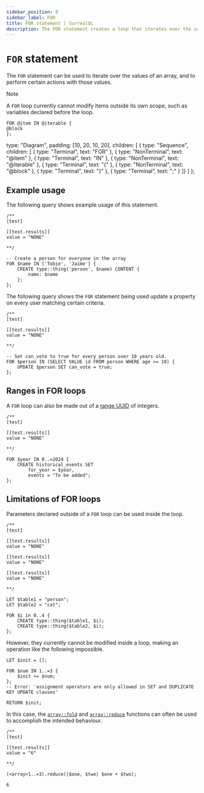 ```yaml
---
sidebar_position: 9
sidebar_label: FOR
title: FOR statement | SurrealQL
description: The FOR statement creates a loop that iterates over the values of an array.
---
```



# `FOR` statement

The `FOR` statement can be used to iterate over the values of an array, and to perform certain actions with those values.

> [!NOTE]
> A `FOR` loop currently cannot modify items outside its own scope, such as variables declared before the loop.


<Tabs syncKey="for-statement">
  <TabItem label="SurrealQL Syntax">

```syntax title="SurrealQL Syntax"
FOR @item IN @iterable {
@block
};
```

  </TabItem>
  <TabItem label="Railroad Diagram">

  type: "Diagram",
  padding: [10, 20, 10, 20],
  children: [
    { type: "Sequence", children: [
      { type: "Terminal", text: "FOR" },
      { type: "NonTerminal", text: "@item" },
      { type: "Terminal", text: "IN" },
      { type: "NonTerminal", text: "@iterable" },
      { type: "Terminal", text: "{" },
      { type: "NonTerminal", text: "@block" },
      { type: "Terminal", text: "}" },
      { type: "Terminal", text: ";" }
    ]}
  ]
};

<RailroadDiagram ast={forAst} className="my-6" />

  </TabItem>
</Tabs>

## Example usage
The following query shows example usage of this statement.

```surql
/**
[test]

[[test.results]]
value = "NONE"

**/

-- Create a person for everyone in the array
FOR $name IN ['Tobie', 'Jaime'] {
	CREATE type::thing('person', $name) CONTENT {
		name: $name
	};
};
```

The following query shows the `FOR` statement being used update a property on every user matching certain criteria.

```surql
/**
[test]

[[test.results]]
value = "NONE"

**/

-- Set can_vote to true for every person over 18 years old.
FOR $person IN (SELECT VALUE id FROM person WHERE age >= 18) {
	UPDATE $person SET can_vote = true;
};
```

## Ranges in FOR loops

<Since v="v2.0.0" />

A `FOR` loop can also be made out of a [range UUID](/docs/surrealql/datamodel/ranges) of integers.

```surql
/**
[test]

[[test.results]]
value = "NONE"

**/

FOR $year IN 0..=2024 {
    CREATE historical_events SET
        for_year = $year,
        events = "To be added";
};
```

## Limitations of FOR loops

Parameters declared outside of a `FOR` loop can be used inside the loop.

```surql
/**
[test]

[[test.results]]
value = "NONE"

[[test.results]]
value = "NONE"

[[test.results]]
value = "NONE"

**/

LET $table1 = "person";
LET $table2 = "cat";

FOR $i in 0..4 {
    CREATE type::thing($table1, $i);
	CREATE type::thing($table2, $i);
};
```

However, they currently cannot be modified inside a loop, making an operation like the following impossible.

```surql
LET $init = [];

FOR $num IN 1..=3 {
	$init += $num;
};
-- Error: 'assignment operators are only allowed in SET and DUPLICATE KEY UPDATE clauses'

RETURN $init;
```

In this case, the [`array::fold`](/docs/surrealql/functions/database/array#arrayfold) and [`array::reduce`](/docs/surrealql/functions/database/array#arrayreduce) functions can often be used to accomplish the intended behaviour.

```surql
/**
[test]

[[test.results]]
value = "6"

**/

(<array>1..=3).reduce(|$one, $two| $one + $two);
```

```surql title="Output"
6
```
